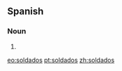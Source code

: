 ==Spanish==

===Noun===
{{head|es|noun form|g=m|g2=p}}

# {{plural of|[[soldado]]|lang=es|nocat=1}}

[[eo:soldados]]
[[pt:soldados]]
[[zh:soldados]]